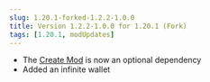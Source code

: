 ```yaml
---
slug: 1.20.1-forked-1.2.2-1.0.0
title: Version 1.2.2-1.0.0 for 1.20.1 (Fork)
tags: [1.20.1, modUpdates]
---
```



- The [Create Mod](https://www.curseforge.com/minecraft/mc-mods/create) is now an optional dependency
- Added an infinite wallet

<CurseforgeLink link="https://www.curseforge.com/minecraft/mc-mods/flapjacks-economy-forked/files/6076964" />
<ModrinthLink link="https://modrinth.com/mod/flapjacks-economy-forked/version/1.2.2-1.0.0" />
